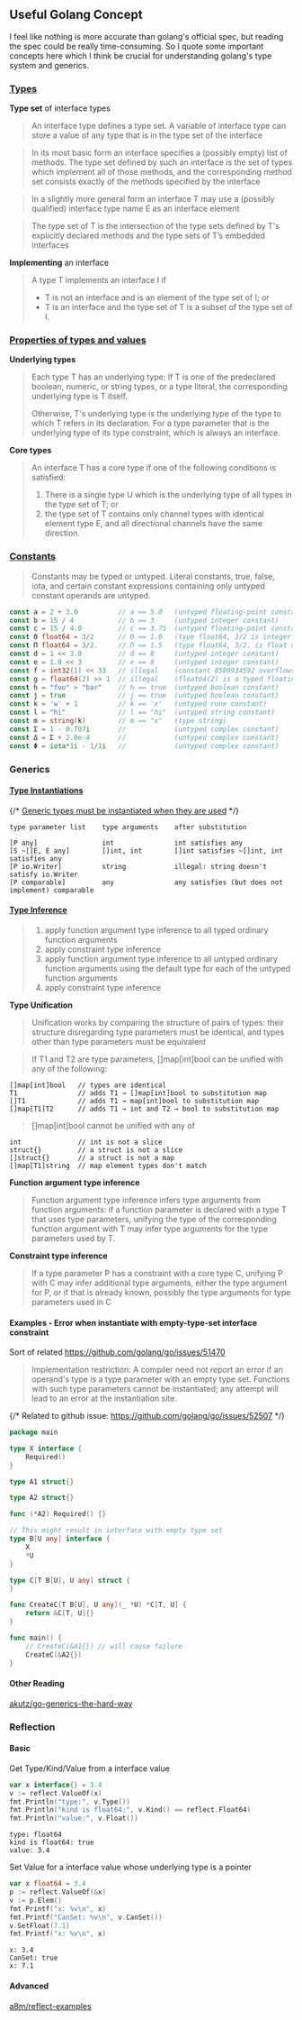 ## Useful Golang Concept

I feel like nothing is more accurate than golang's official spec, but reading the spec could be really time-consuming.
So I quote some important concepts here which I think be crucial for understanding golang's type system and generics.

### [Types](https://go.dev/ref/spec#Types)

**Type set** of interface types

> An interface type defines a type set. A variable of interface type can store a value of any type that is in the type set of the interface

> In its most basic form an interface specifies a (possibly empty) list of methods. 
The type set defined by such an interface is the set of types which implement all of those methods, 
and the corresponding method set consists exactly of the methods specified by the interface

> In a slightly more general form an interface T may use a (possibly qualified) interface type name E as an interface element

> The type set of T is the intersection of the type sets defined by T's explicitly declared methods and the type sets of T’s embedded interfaces

**Implementing** an interface

> A type T implements an interface I if
> - T is not an interface and is an element of the type set of I; or
> - T is an interface and the type set of T is a subset of the type set of I. 

### [Properties of types and values](https://go.dev/ref/spec#Properties_of_types_and_values)

**Underlying types**

> Each type T has an underlying type: If T is one of the predeclared boolean, numeric, or string types, or a type literal, 
the corresponding underlying type is T itself. 
>
> Otherwise, T's underlying type is the underlying type of the type to which T refers in its declaration. 
For a type parameter that is the underlying type of its type constraint, which is always an interface.

**Core types**

> An interface T has a core type if one of the following conditions is satisfied:
>
> 1. There is a single type U which is the underlying type of all types in the type set of T; or
> 2. the type set of T contains only channel types with identical element type E, and all directional channels have the same direction.


### [Constants](https://go.dev/ref/spec#Constants)

> Constants may be typed or untyped. Literal constants, true, false, iota, and certain constant expressions containing 
only untyped constant operands are untyped.

```go
const a = 2 + 3.0          // a == 5.0   (untyped floating-point constant)
const b = 15 / 4           // b == 3     (untyped integer constant)
const c = 15 / 4.0         // c == 3.75  (untyped floating-point constant)
const Θ float64 = 3/2      // Θ == 1.0   (type float64, 3/2 is integer division)
const Π float64 = 3/2.     // Π == 1.5   (type float64, 3/2. is float division)
const d = 1 << 3.0         // d == 8     (untyped integer constant)
const e = 1.0 << 3         // e == 8     (untyped integer constant)
const f = int32(1) << 33   // illegal    (constant 8589934592 overflows int32)
const g = float64(2) >> 1  // illegal    (float64(2) is a typed floating-point constant)
const h = "foo" > "bar"    // h == true  (untyped boolean constant)
const j = true             // j == true  (untyped boolean constant)
const k = 'w' + 1          // k == 'x'   (untyped rune constant)
const l = "hi"             // l == "hi"  (untyped string constant)
const m = string(k)        // m == "x"   (type string)
const Σ = 1 - 0.707i       //            (untyped complex constant)
const Δ = Σ + 2.0e-4       //            (untyped complex constant)
const Φ = iota*1i - 1/1i   //            (untyped complex constant)
```


### Generics

#### [Type Instantiations](https://tip.golang.org/ref/spec#Instantiations)

{/* [Generic types must be instantiated when they are used](https://stackoverflow.com/a/71282839) */}

```
type parameter list    type arguments    after substitution

[P any]                int               int satisfies any
[S ~[]E, E any]        []int, int        []int satisfies ~[]int, int satisfies any
[P io.Writer]          string            illegal: string doesn't satisfy io.Writer
[P comparable]         any               any satisfies (but does not implement) comparable
```

#### [Type Inference](https://tip.golang.org/ref/spec#Type_inference)


> 1. apply function argument type inference to all typed ordinary function arguments
> 2. apply constraint type inference
> 3. apply function argument type inference to all untyped ordinary function arguments using the default type for each of the untyped function arguments
> 4. apply constraint type inference

**Type Unification**

> Unification works by comparing the structure of pairs of types: their structure disregarding type parameters must be identical, and types other than type parameters must be equivalent

> If T1 and T2 are type parameters, []map[int]bool can be unified with any of the following:

```
[]map[int]bool   // types are identical
T1               // adds T1 → []map[int]bool to substitution map
[]T1             // adds T1 → map[int]bool to substitution map
[]map[T1]T2      // adds T1 → int and T2 → bool to substitution map
```

> []map[int]bool cannot be unified with any of

```
int              // int is not a slice
struct{}         // a struct is not a slice
[]struct{}       // a struct is not a map
[]map[T1]string  // map element types don't match
```

**Function argument type inference**

> Function argument type inference infers type arguments from function arguments: 
if a function parameter is declared with a type T that uses type parameters, 
unifying the type of the corresponding function argument with T may infer type arguments 
for the type parameters used by T.

**Constraint type inference**

> If a type parameter P has a constraint with a core type C, unifying P with C may infer additional type arguments, 
either the type argument for P, or if that is already known, possibly the type arguments for type parameters used in C


#### Examples - Error when instantiate with empty-type-set interface constraint

Sort of related https://github.com/golang/go/issues/51470

> Implementation restriction: A compiler need not report an error if an operand's type is a type parameter 
with an empty type set. Functions with such type parameters cannot be instantiated; 
any attempt will lead to an error at the instantiation site.


{/* Related to github issue: https://github.com/golang/go/issues/52507 */}

```go copy
package main

type X interface {
	Required()
}

type A1 struct{}

type A2 struct{}

func (*A2) Required() {}

// This might result in interface with empty type set
type B[U any] interface {
	X
	*U
}

type C[T B[U], U any] struct {
}

func CreateC[T B[U], U any](_ *U) *C[T, U] {
	return &C[T, U]{}
}

func main() {
	// CreateC(&A1{}) // will cause failure
	CreateC(&A2{})
}
```

#### Other Reading

[akutz/go-generics-the-hard-way](https://github.com/akutz/go-generics-the-hard-way)

### Reflection

#### Basic

Get Type/Kind/Value from a interface value

```go copy
var x interface{} = 3.4
v := reflect.ValueOf(x)
fmt.Println("type:", v.Type())
fmt.Println("kind is float64:", v.Kind() == reflect.Float64)
fmt.Println("value:", v.Float())
```

```console
type: float64
kind is float64: true
value: 3.4  
```

Set Value for a interface value whose underlying type is a pointer
```go copy
var x float64 = 3.4
p := reflect.ValueOf(&x)
v := p.Elem()
fmt.Printf("x: %v\n", x)
fmt.Printf("CanSet: %v\n", v.CanSet())
v.SetFloat(7.1)
fmt.Printf("x: %v\n", x)
```

```console
x: 3.4
CanSet: true
x: 7.1 
```

#### Advanced

[a8m/reflect-examples](https://github.com/a8m/reflect-examples)